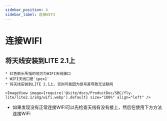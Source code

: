 ```yaml
---
sidebar_position: 4
sidebar_label: 连接WIFI
---
```




# 连接WIFI

## 将天线安装到LITE 2.1上

    * 红色箭头所指的地方为WIFI天线接口
    * WIFI天线口是`ipex1`
    * 将天线安装到LITE 2.1上，否则可能因为信号差导致无法联网

    <ImageView image={require('@site/docs/ProductDoc/SBC/fly-lite/lite2.1/img/wifi.webp').default} size="100%" align="left" />  

* 如果发现没有正常连接WIFI可以先检查天线有没有接上，然后在使用下方方法连接WiFi

<WIFI />
